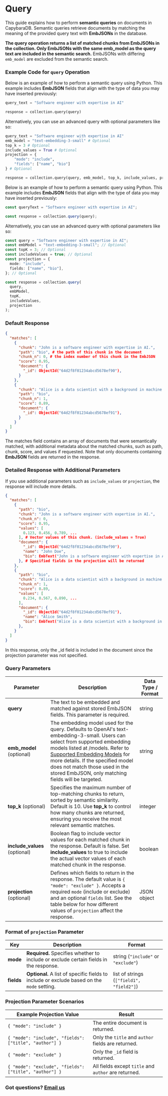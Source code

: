 
# Query

<LanguageToggle />

This guide explains how to perform **semantic queries** on documents in CapybaraDB. Semantic queries retrieve documents by matching the meaning of the provided query text with **EmbJSONs** in the database.

**The query operation returns a list of matched chunks from EmbJSONs in the collection. Only EmbJSONs with the same emb_model as the query text are included in the semantic search.** EmbJSONs with differing `emb_model` are excluded from the semantic search.

### Example Code for `query` Operation

<LanguageContent lang="python">

Below is an example of how to perform a semantic query using Python. This example includes **EmbJSON** fields that align with the type of data you may have inserted previously:

```python filename="Python" showLineNumbers
query_text = "Software engineer with expertise in AI"

response = collection.query(query)
```

Alternatively, you can use an advanced query with optional parameters like so:

```python filename="Python" showLineNumbers
query_text = "Software engineer with expertise in AI"
emb_model = "text-embedding-3-small" # Optional
top_k = 3 # Optional
include_values = True # Optional
projection = {
    "mode": "include",
    "fields": ["name", "bio"]
} # Optional

response = collection.query(query, emb_model, top_k, include_values, projection)
```

</LanguageContent>

<LanguageContent lang="typescript">

Below is an example of how to perform a semantic query using Python. This example includes **EmbJSON** fields that align with the type of data you may have inserted previously:

```typescript filename="TypeScript" showLineNumbers
const queryText = "Software engineer with expertise in AI";

const response = collection.query(query);
```

Alternatively, you can use an advanced query with optional parameters like so:

```typescript filename="TypeScript" showLineNumbers
const query = "Software engineer with expertise in AI";
const embModel = "text-embedding-3-small"; // Optional
const topK = 3; // Optional
const includeValues = true; // Optional
const projection = {
  mode: "include",
  fields: ["name", "bio"],
}; // Optional

const response = collection.query(
  query,
  embModel,
  topK,
  includeValues,
  projection
);
```

</LanguageContent>

### Default Response

```json filename="JSON" showLineNumbers
{
  "matches": [
    {
      "chunk": "John is a software engineer with expertise in AI.",
      "path": "bio", # the path of this chunk in the document
      "chunk_n": 0, # the index number of this chunk in the EmbJSON
      "score": 0.95,
      "document": {
        "_id": ObjectId("64d2f8f01234abcd5678ef90"),
      }
    },
    {
      "chunk": "Alice is a data scientist with a background in machine learning.",
      "path": "bio",
      "chunk_n": 1,
      "score": 0.89,
      "document": {
        "_id": ObjectId("64d2f8f01234abcd5678ef91"),
      }
    }
  ]
}
```

The matches field contains an array of documents that were semantically matched, with additional metadata about the matched chunks, such as path, chunk, score, and values if requested. Note that only documents containing **EmbJSON** fields are returned in the response.

### Detailed Response with Additional Parameters

If you use additional parameters such as `include_values` or `projection`, the response will include more details.

```json filename="JSON" showLineNumbers
{
  "matches": [
    {
      "path": "bio",
      "chunk": "John is a software engineer with expertise in AI.",
      "chunk_n": 0,
      "score": 0.95,
      "values": [
        0.123, 0.456, 0.789, ...
      ], # Vector values of this chunk. (include_values = True)
      "document": {
        "_id": ObjectId("64d2f8f01234abcd5678ef90"),
        "name": "John Doe",
        "bio": EmbText("John is a software engineer with expertise in AI.")
      }, # Specified fields in the projection will be returned
    },
    {
      "path": "bio",
      "chunk": "Alice is a data scientist with a background in machine learning.",
      "chunk_n": 1,
      "score": 0.89,
      "values": [
        0.234, 0.567, 0.890, ...
      ],
      "document": {
        "_id": ObjectId("64d2f8f01234abcd5678ef91"),
        "name": "Alice Smith",
        "bio": EmbText("Alice is a data scientist with a background in machine learning.")
      },
    }
  ]
}
```

In this response, only the \_id field is included in the document since the projection parameter was not specified.

### Query Parameters

| Parameter                     | Description                                                                                                                                                                                                                                                                                                                        | Data Type / Format |
| ----------------------------- | ---------------------------------------------------------------------------------------------------------------------------------------------------------------------------------------------------------------------------------------------------------------------------------------------------------------------------------- | ------------------ |
| **query**                     | The text to be embedded and matched against stored EmbJSON fields. This parameter is required.                                                                                                                                                                                                                                     | string             |
| **emb_model** (optional)      | The embedding model used for the query. Defaults to OpenAI's text-embedding-3-small. Users can select from supported embedding models listed at /models. Refer to [Supported Embedding Models](#) for more details. If the specified model does not match those used in the stored EmbJSON, only matching fields will be targeted. | string             |
| **top_k** (optional)          | Specifies the maximum number of top-matching chunks to return, sorted by semantic similarity. Default is 10. Use **top_k** to control how many chunks are returned, ensuring you receive the most relevant semantic matches.                                                                                                       | integer            |
| **include_values** (optional) | Boolean flag to include vector values for each matched chunk in the response. Default is false. Set **include_values** to true to include the actual vector values of each matched chunk in the response.                                                                                                                          | boolean            |
| **projection** (optional)     | Defines which fields to return in the response. The default value is `{ "mode": "exclude" }`. Accepts a required `mode` (include or exclude) and an optional `fields` list. See the table below for how different values of `projection` affect the response.                                                                      | JSON object        |

<Callout type="info">

### Format of `projection` Parameter

| Key        | Description                                                                                | Format                                   |
| ---------- | ------------------------------------------------------------------------------------------ | ---------------------------------------- |
| **mode**   | **Required.** Specifies whether to include or exclude certain fields in the response.      | string (`"include"` or `"exclude"`)      |
| **fields** | **Optional.** A list of specific fields to include or exclude based on the `mode` setting. | list of strings (`["field1", "field2"]`) |

### Projection Parameter Scenarios

| Example Projection Value                               | Result                                               |
| ------------------------------------------------------ | ---------------------------------------------------- |
| `{ "mode": "include" }`                                | The entire document is returned.                     |
| `{ "mode": "include", "fields": ["title", "author"] }` | Only the `title` and `author` fields are returned.   |
| `{ "mode": "exclude" }`                                | Only the `_id` field is returned.                    |
| `{ "mode": "exclude", "fields": ["title", "author"] }` | All fields except `title` and `author` are returned. |

</Callout>

### Got questions? [Email us](mailto:hello@capybaradb.co)
